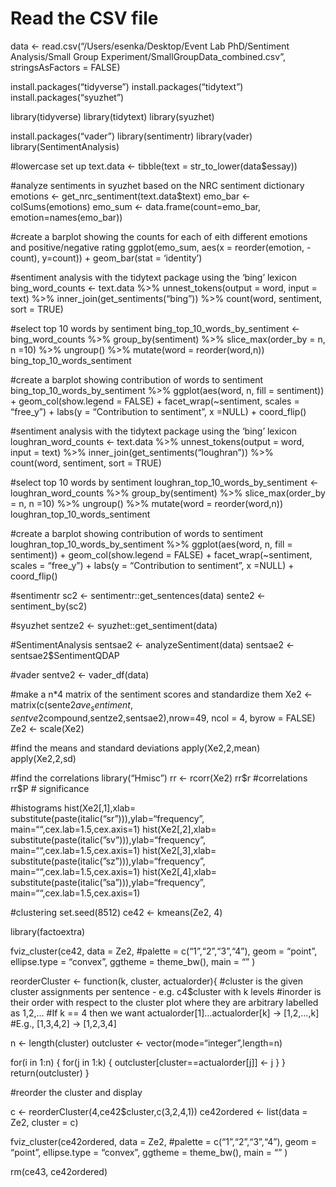 # Read the CSV file
data <- read.csv("/Users/esenka/Desktop/Event Lab PhD/Sentiment Analysis/Small Group Experiment/SmallGroupData_combined.csv", stringsAsFactors = FALSE)

install.packages("tidyverse")
install.packages("tidytext")
install.packages("syuzhet")

library(tidyverse)
library(tidytext)
library(syuzhet)


install.packages("vader")
library(sentimentr)
library(vader)
library(SentimentAnalysis)

#lowercase set up
text.data <- tibble(text = str_to_lower(data$essay))

#analyze sentiments in syuzhet based on the NRC sentiment dictionary
emotions <- get_nrc_sentiment(text.data$text)
emo_bar <- colSums(emotions)
emo_sum <- data.frame(count=emo_bar, emotion=names(emo_bar))

#create a barplot showing the counts for each of eith different emotions and positive/negative rating
ggplot(emo_sum, aes(x = reorder(emotion, -count), y=count)) +
  geom_bar(stat = 'identity')


#sentiment analysis with the tidytext package using the 'bing' lexicon
bing_word_counts <- text.data %>% unnest_tokens(output = word, input = text) %>%
  inner_join(get_sentiments("bing")) %>%
  count(word, sentiment, sort = TRUE)

#select top 10 words by sentiment
bing_top_10_words_by_sentiment <- bing_word_counts %>%
  group_by(sentiment) %>%
  slice_max(order_by = n, n =10) %>%
  ungroup() %>%
  mutate(word = reorder(word,n))
bing_top_10_words_sentiment

#create a barplot showing contribution of words to sentiment
bing_top_10_words_by_sentiment %>%
  ggplot(aes(word, n, fill = sentiment)) +
  geom_col(show.legend = FALSE) +
  facet_wrap(~sentiment, scales = "free_y") +
  labs(y = "Contribution to sentiment", x =NULL) +
  coord_flip()
  
  
#sentiment analysis with the tidytext package using the 'bing' lexicon
loughran_word_counts <- text.data %>% unnest_tokens(output = word, input = text) %>%
  inner_join(get_sentiments("loughran")) %>%
  count(word, sentiment, sort = TRUE)
  
  
#select top 10 words by sentiment
loughran_top_10_words_by_sentiment <- loughran_word_counts %>%
  group_by(sentiment) %>%
  slice_max(order_by = n, n =10) %>%
  ungroup() %>%
  mutate(word = reorder(word,n))
loughran_top_10_words_sentiment

#create a barplot showing contribution of words to sentiment
loughran_top_10_words_by_sentiment %>%
  ggplot(aes(word, n, fill = sentiment)) +
  geom_col(show.legend = FALSE) +
  facet_wrap(~sentiment, scales = "free_y") +
  labs(y = "Contribution to sentiment", x =NULL) +
  coord_flip()


#sentimentr
sc2 <- sentimentr::get_sentences(data)
sente2 <- sentiment_by(sc2)

#syuzhet
sentze2 <- syuzhet::get_sentiment(data)

#SentimentAnalysis
sentsae2 <- analyzeSentiment(data)
sentsae2 <- sentsae2$SentimentQDAP

#vader
sentve2 <- vader_df(data)

#make a n*4 matrix of the sentiment scores and standardize them
Xe2 <- matrix(c(sente2$ave_sentiment,sentve2$compound,sentze2,sentsae2),nrow=49, ncol = 4, byrow = FALSE)
Ze2 <- scale(Xe2)

#find the means and standard deviations
apply(Xe2,2,mean)
apply(Xe2,2,sd)

#find the correlations
library("Hmisc")
rr <- rcorr(Xe2)
rr$r #correlations
rr$P # significance

#histograms
hist(Xe2[,1],xlab= substitute(paste(italic("sr"))),ylab="frequency", main="",cex.lab=1.5,cex.axis=1)
hist(Xe2[,2],xlab= substitute(paste(italic("sv"))),ylab="frequency", main="",cex.lab=1.5,cex.axis=1)
hist(Xe2[,3],xlab= substitute(paste(italic("sz"))),ylab="frequency", main="",cex.lab=1.5,cex.axis=1)
hist(Xe2[,4],xlab= substitute(paste(italic("sa"))),ylab="frequency", main="",cex.lab=1.5,cex.axis=1)

#clustering
set.seed(8512)
ce42 <- kmeans(Ze2, 4)

library(factoextra)

fviz_cluster(ce42, data = Ze2,
             #palette = c("1","2","3","4"), 
             geom = "point",
             ellipse.type = "convex", 
             ggtheme = theme_bw(),
             main = ""
)

reorderCluster <- function(k, cluster, actualorder){
  #cluster is the given cluster assignments per sentence - e.g. c4$cluster with k levels
  #inorder is their order with respect to the cluster plot where they are arbitrary labelled as 1,2,...
  #If k == 4 then we want actualorder[1]...actualorder[k] -> [1,2,...,k]
  #E.g., [1,3,4,2] -> [1,2,3,4]
  
  n <- length(cluster)
  outcluster <- vector(mode="integer",length=n)
 
  for(i in 1:n)  {
    for(j in 1:k) {
      outcluster[cluster==actualorder[j]] <- j
    }
  }
  return(outcluster)
}

#reorder the cluster and display

c <- reorderCluster(4,ce42$cluster,c(3,2,4,1))
ce42ordered <- list(data = Ze2, cluster = c)


fviz_cluster(ce42ordered, data = Ze2,
             #palette = c("1","2","3","4"), 
             geom = "point",
             ellipse.type = "convex", 
             ggtheme = theme_bw(),
             main = ""
)


rm(ce43, ce42ordered)